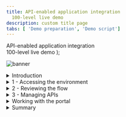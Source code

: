 ```yaml
---
title: API-enabled application integration
  100-level live demo
description: custom title page
tabs: [ 'Demo preparation', 'Demo script']
---
```


  <span>
    API-enabled application integration <br /> 100-level live demo
  </span> );

![banner](./images/300-int-API-enabled-script-GitHub-banner-8-3-21-short.jpg)
<span id="place1"></span>
<details>

<summary>Introduction</summary>
<br/>
Automating customer interactions can remove manual steps, data entry into multiple different applications, and potential errors and delays – all of which are additional costs to your business. This demo automates a series of steps to: obtain and validate input information from a customer with a concern, open a case in Salesforce, attach the incoming information to the case, analyze the tone of the situation, and respond to the customer with the case number and expected date for resolution.<br/><br/>To automate this customer interaction, we will use both APIs and integrations to back-end applications. The demo scenario is related to a car repair, but this is just an example. The same techniques are applicable to your environment in support of your customers.<br/><br/>Let’s get started!
<br/><br/>

(Demo slides [here](./CustomerInteractionsSlides.pptx).)

</details>

<details>
<summary>1 - Accessing the environment</summary>

<br/>

| **1.1 - Log in Cloud Pak for Integration** |   |
| :---         | :--- |
| **Action**             | Open Cloud Pak for Integration and click **Enterprise LDAP** and **Log in** with your user and password. |
| **Narration**      | Let’s see IBM Cloud Pak for Integration in action. I have a cloud version of the product on IBM Cloud. Let me log in here.|
| **Screenshot**         | &nbsp;  <br/> ![login1](./images/outcomes-login.png) <br/> ![login2](./images/outcomes-username.png) |

<br/>

| **1.2 - Cloud Pak for Integration home** |   |
| :---         | :--- |
| **Action**             | Show the home page and open the **menu**, click on **Administration > Integration Capabilities**. |
| **Narration**      | Welcome to IBM Cloud Pak for Integration! We’re now at the home screen showing all the capabilities of the pak, brought together in one place. Specialized integration capabilities —for API management, application integration, messaging and more —are built on top of powerful automation services. Let’s see the integration capabilities available in Cloud Pak for Integration.|
| **Screenshot**         | &nbsp;  <br/> ![home](./images/demoscript-int-capabilities.png) |

<br/>

| **1.3 - Integration capabilities** |   |
| :---         | :--- |
| **Action**             | Show the **Integration Capabilities** page and open the Designer (**ace-designer-demo**). |
| **Narration**      | As you can see, you are able to access all the integration capabilities your team needs through a single interface. These include API management, application integration, enterprise messaging, events, and high-speed transfer. In this demo to automate customer interactions with our company we will use App Connect for application integration, API Connect for API management, and the asset repository as our centralized hub for allowing our teams to work together with integration assets. Let’s open our App Connect Designer. |
| **Screenshots**         | &nbsp; <br/> ![integration capabilities](./images/demoscript-integration.png) |

**[Go to top](#place1)**

</details>

<details>
<summary>2 - Reviewing the flow</summary>

<br/>

| **2.1 - Select flow and review properties** |   |
| :---         | :--- |
| **Actions**             | Select **Car Insurance Cognitive API Lab Short V2** flow. Show the **Properties view** and click on **Operations** |
| **Talking Points**      | Here we are in the designer tooling. This is where we can create all our API integration flows and manage our connectivity to our services and endpoints. We have a pre-created flow about a customer interaction scenario, let’s use it to simplify our demonstration.<br/> These are the fields we are going to use for our API. Note that we tell our API which field is the key – in our case, CaseReference. Let's check the operations.|
| **Screenshots**         | &nbsp;  <br/> ![review1](./images/car-insurance-flow.png) <br/> ![review1](./images/demoscript-review-props.png) |

<br/>

| **2.2 - Reviewing operations** |   |
| :---         | :--- |
| **Action**             | Show the **Operations view** and click on **View flow** |
| **Narration**      | In the operations view are the actions that the API exposes along with the data. In this demo, we’re going to build just one operation – “Create Car Repair Claim”. We can add more later if we wish. Let’s check the flow logic.|
| **Screenshot**         | &nbsp;  <br/> ![review2](./images/demoscript-view-flow.png) |

<br/>

| **2.3 - Reviewing the flow** |   |
| :---         | :--- |
| **Action**             | Explain the flow and scroll through all of the connectors in the flow. After that, open the **Request** again, by clicking the first step of the flow. |
| **Narration**      | Here we have our demo flow. In the designer flow editor, we can edit and change our flow. We are a car repair company that wants to create an API that will enable customers to send us photos of their cars along with descriptions of what needs to be done with them. With this information, we will create a case in Salesforce while using Watson to analyze if the customer is angry or upset. Let’s explore our flow in detail. |
| **Screenshot**         | &nbsp;  <br/> ![review2](./images/demoscript-review-flow.png) |

<br/>

| **2.4 - Reviewing a request** |   |
| :---         | :--- |
| **Action**             | Show the *Request* dialog (1). Click to *open* the **if** step (2). |
| **Narration**      | Our flow starts by receiving the customer’s car repair request with photo via an API. Designer automatically creates an API “Request” and “Response” for your API flow.|
| **Screenshot**         | &nbsp;  <br/> ![review3](./images/demoscript-review-request.png) |

<br/>

| **2.5 - Checking the photo** |   |
| :---         | :--- |
| **Action**             | Explore the *IF* step (1) and click on **Salesforce Connector - Retrieve contacts** (2). |
| **Narration**      | Second, we validate the photo. Here, we have a simple IF statement, that checks if the PhotoOfCar is empty. If it is not empty, we move forward to retrieve contacts by connecting to Salesforce. |
| **Screenshot**         | &nbsp;  <br/> ![review5](./images/demoscript-review-if.png) |

<br/>

| **2.6 - Retrieveingcontacts** |   |
| :---         | :--- |
| **Action**             | Explore the *Salesforce Connector - Retrieve contacts* (1). **Close** all the dialog tabs. Click on the **Salesforce – Create case node** (8). |
| **Narration**      | Third, we use a connector to create a case in Salesforce with the data from the API. This case is where we store the details and progress of our repair. We are using a hard-coded contact name: ‘Andy Young’. He’s the contact for the insurance company that sends customers. Salesforce Developer Accounts have a prepopulated set of data that you can use to test. ‘Andy Young’ is one of those prepopulated contacts. |
| **Screenshot**         | &nbsp;  <br/> ![contacts1](./images/demoscript-contacts1.png) <br/> ![contacts5](./images/demoscript-contacts5.png)|

<br/>

| **2.7 - Creating a case** |   |
| :---         | :--- |
| **Action**             | Explore the *Salesforce – Create case node*. **Close** the Salesforce connector dialog. Open the **Salesforce - Create Attachment** node. |
| **Narration**      | Now we have the ID that we need, let’s create our Salesforce case. Note that we just re-use the same Salesforce connector but with a different operation and data. Here we can see that our contact ID comes from the previous ‘retrieve contact’ Salesforce call. The name and email come from the API Request. The connector ‘knows’ that fields like ‘Case Type’ have a limited number of values in Salesforce – so it automatically converts them into pull-down lists of values you can choose. |
| **Screenshot**         | &nbsp;  <br/> ![review7](./images/demoscript-review-salesforce-createcase.png) |

<br/>

| **2.8 - Creating an attachment** |   |
| :---         | :--- |
| **Action**             | Explore the *Salesforce – Create Attachment node* (1). **Close** the Salesforce connector dialog. Open the **IBM Watson Tone Analyzer** node (2). |
| **Narration**      | To add a photograph, we need to create a salesforce attachment – that’s easy, just use the connector again. Note that we use the Case ID that is a returned value from the ‘Create Case’ connector call – it’s been kept in the flow automatically. We send the PhotoOfCar as a base64 string and we tell Salesforce that the content Type is image/jpeg. Moving forward to the next step we want to understand the tone of the request. Is the customer angry? We will use the IBM Watson Tone Analyzer node to understand the situation better. |
| **Screenshot**         | &nbsp;  <br/> ![review8](./images/demoscript-review-attachment.png) |

<br/>

| **2.9 - Analyzing the description** |   |
| :---         | :--- |
| **Action**             | Explore the **Watson Tone Analyzer** connector (1). **Close** the Tone Analyzer connector dialog. Open the **Salesforce - Create case comment** (2). |
| **Narration**      | Here, the Watson Tone Analyzer service analyzes the tone of the information provided by the customer. This can identify if the customer is angry or upset, allowing us to better tailor our response. |
| **Screenshot**         | &nbsp;  <br/> ![review9](./images/demoscript-review-analyzer.png) |

<br/>

| **2.10 - Creating a case comment** |   |
| :---         | :--- |
| **Action**             | Explore the **Salesforce – Create case comment** node (1). Close the Salesforce connector dialog. Open the **Response**. (2) |
| **Narration**      | Now we’ll add a comment to the case with the Salesforce connector and supply the tone name returned from Watson into the body of the comment. |
| **Screenshot**         | &nbsp;  <br/> ![review10](./images/demoscript-review-comment.png) |

| **2.11 - Responding to the customer** |   |
| :---         | :--- |
| **Action**             | Explore the **Response** dialog (1). Click **Done** (2). |
| **Narration**      | Here we have the response that we submit to the customer after the API call. This response includes their Salesforce case reference for future enquiries, an estimate of how long it will take to repair, and also how much it will cost. Now that we've built the flow, let's see our API running in our integration runtime  |
| **Screenshot**         | &nbsp;  <br/> ![review11](./images/demoscript-review-response.png) |

<br/>

| **2.12 - Verifying the server** |   |
| :---         | :--- |
| **Action**             | Open the **Menu** and select **Run > Integration**. Select the **ace-dashboard-demo** instance. Click on **Servers**. Select **carrepair-server**. Open our **API Flow** (2). Explore the API details (3). |
| **Narration**      | Great, now let's check the API running in Integration Runtime. Here we have our Integration server. At this point, the integration is running on the cloud pak. Opening the server, we can see our API Flow. And click again, we'll drill down further and see our API details. We can see the REST operation, the base URL and we can even download the OpenAPI document. Great, our API is running in our Integration Runtime. Later, we will test this API using the Developer Portal. But now let's explore another great capability API Manager. Let's see the benefits to have an API Manager to control our API lifecycle!|
| **Screenshot**         | &nbsp; <br/> ![](./images/integration-runtime.png) <br/> ![](./images/ace-dashboard-demo.png) <br/> ![](./images/integration-servers.png) <br/> ![](./images/carrepair-server.png) <br/> ![](./images/demoscript-verify-server2.png) <br/> ![](./images/demoscript-verify-server3.png) |

**[Go to top](#place1)**

</details>

<details>

<summary>3 - Managing APIs</summary>

<br/>

| **3.1 - Accessing API Connect** |   |
| :---         | :--- |
| **Action**             | Open the **Menu** (1) and on **Run** (2) section, select **APIs** (3). If necessary, select the **ademo** instance (4). In the *API Connect* page, click **LDAP User Registry for Outcomes** (5). **Log in** with your Outcomes user and password (6). |
| **Narration**      | Now, let's open API management component inside the Cloud Pak for Integration - API Connect. IBM API Connect is an integrated API management offering, with capabilities and tooling for all phases of the API lifecycle. Key steps of the API lifecycle include create, secure, manage, socialize, and analyze.  API Connect has four major components: API Manager, Analytics, Developer Portal, and Gateway. Now, let's explore the API Manager. |
| **Screenshot**         |  &nbsp;  <br/> ![](./images/demoscript-develop-api1.png) <br/> ![](./images/demoscript-develop-api2.png) <br/> ![](./images/apic-ldap.png) <br/> ![](./images/apic-outcomes-login.png) |

<br/>

| **3.2 - Developing an API** |   |
| :---         | :--- |
| **Action**             | Click **Develop APIs and Products** (1). Click **Car_Insurance_Cognitive_API_Lab_Short_V2** (2), then open **Security definitions** (3). Explore the *Security definitions* page (4). Click **Develop** on breadcrumbs (5). |
| **Narration**      | Now, let's check our API here in API manager. To simplify the demo, our API is pre-assembled here in the API Manager. In the develop page, we are able to edit, assemble, secure and test APIs. In the security definitions, we can control client access to API endpoints, for example using API key validation.  |
| **Screenshot**         | &nbsp;  <br/> ![](./images/develop-api-1.png) <br/> ![](./images/develop-api-2.png) <br/> ![](./images/develop-api-3.png) |

<br/>

| **3.3 - Developing a product** |   |
| :---         | :--- |
| **Action**             | Click **Products** (1). Click **Car Repair APIs** product (2).  Open the **Plans** (3) tab. And on the context menu of *Gold Plan* and select **Edit** (4).  Explore the **Rate Limits** section (5). Just show, how simple is to publish the Product and API, clicking **Menu > Publish** (6) (Note: you don't need to publish, because the product is already published). |
| **Narration**      | Now, let's see how we package our APIs using products for publishing to consumers. To simplify the demo, our product is already created here in the API Manager. Products are packages that contain both the APIs and the accompanying plans. The providers use plans to control access to APIs and to manage API usage. Plans can use differing rate limits to provide different levels of service to API consumers. In our product, we already have two plans, the Gold and the default plan. We can have multiple plans for different consumers, for example we can add approval steps for consumers when they sign up or we can allocate them plans as a provider. For example, our Gold Plan permits up to 100 calls per minute. Great our API and Projects are ready to be published for our API consumers.  |
| **Screenshot**         | &nbsp;  <br/> ![](./images/develop-product-1.png) <br/> ![](./images/develop-product-2.png) <br/> ![](./images/develop-product-3.png) <br/> ![](./images/develop-product-4.png)|

**[Go to top](#place1)**

</details>

<details>

<summary>Working with the portal</summary>

<br/>

| **4.1 - Accessing the portal** |   |
| :---         | :--- |
| **Action**             | On the left navigator menu, open **Manage** page. Open the **Sandbox** catalog. Open the **Catalog settings** (1). Click **Portal** (2). Copy the **Portal URL** (3). Open a new Browser tab and access the Portal URL. Create a developer account by clicking **Create account** (4). Use your personal email to complete the registration (5). You need to access your email to accept the invitation, after that, you just need to **Sign in** (6). |
| **Narration**      | For this demo, our API is already published. Now we need to make sure that our API consumers can discover it and use it. Our Portal allows potential API consumers to view the APIs, sign up and subscribe to plans in a self-service manner, test the APIs, download the OpenAPI - Swagger documents and more. Let’s get our portal URL and sign up as a Consumer of our API using Portal Self-Service. |
| **Screenshot**         | &nbsp; <br/> ![](./images/manage-sandbox.png) <br/> ![](./images/demoscript-access-portal1.png) <br/> ![](./images/demoscript-access-portal2.png) <br/> ![](./images/demoscript-access-portal3.png) <br/> ![](./images/demoscript-access-portal4.png)|

<br/>

| **4.2 - Creating a new App** |   |
| :---         | :--- |
| **Action**             | Click **Create a new App** (1). Enter **Car Repair Application** as *App Title* (2). Click **Save** (3). On the credentials dialog, click **OK** (4). On the **Subscription** tab, copy the Client ID (5). |
| **Narration**      | As a Consumer/Developer, we’re going to create a new application in the Portal. This will give us an API key so we can call our APIs. We just need to give an Application Title and copy the API Key and Secret. |
| **Screenshot**         | &nbsp;  <br/> ![](./images/demoscript-new-app1.png) <br/> ![](./images/demoscript-new-app2.png) <br/> ![](./images/demoscript-new-app3.png) <br/> ![](./images/demoscript-new-app4.png)|

<br/>

| **4.3 - Subscribing to API** |   |
| :---         | :--- |
| **Actions**             | Click **Why not browse the available APIs?** (1). Click **Car Repair APIs 1.0.0** (2). On *Gold Plan*, click **Subscribe** (3). Select the **Car Repair Application** (4). Confirm the Subscription by clicking **Next** (5). Click **Done** (6). |
| **Talking Points**      | We’ve not subscribed to any APIs, let’s do it now. There’s only one API Product to subscribe to in our demo – normally there would be many. Now that we selected our API product, we can see the plans available. You’ll need to hover over to get the limits – we want the gold plan. We want to subscribe to the plan – but which application do we want to use to subscribe? We can have many applications but, in this demo, we’ve only created one. So, we just need to select the App that we created earlier and confirm our subscription. And Done - we are subscribed to our API! |
| **Screenshots**         | &nbsp;  <br/> ![](./images/demoscript-subscription1.png) <br/> ![](./images/demoscript-subscription2.png) <br/> ![](./images/demoscript-subscription3.png) <br/> ![](./images/demoscript-subscription4.png) <br/> ![](./images/demoscript-subscription5.png) <br/> ![](./images/demoscript-subscription6.png)|

<br/>

| **4.4 - Testing the API** |   |
| :---         | :--- |
| **Actions**             | Click on the **Car_Insurance API** itself (1). Copy the **Endpoint** (2). Open the **POST /CarRepairClaim** (3). Explore the **Example request** area (4). Open the **Try it** tab (5). Click **Generate** (6). Click **Send** (7). Explore the **Response** (8).|
| **Talking Points**      | We’re now back at the product screen. Let’s explore our API here. From the Overview page, we can download the OpenAPI Document and get the API Endpoint. Note the portal has everything you need to call your API, it’s even generated clients in various languages for you to copy/paste into your calling application. You can try the API on the Try it area. Using the Generate button, the portal generates a request with random sample data for you. Now, let’s test it. Great, we got a response, our API is running, and we’ve gone through the gateway to access it. |
| **Screenshots**         | &nbsp;  <br/> ![](./images/demoscript-portal-test1.png) <br/> ![](./images/demoscript-portal-test2.png) <br/> ![](./images/demoscript-portal-test3.png) <br/> ![](./images/demoscript-portal-test4.png) <br/> ![](./images/demoscript-portal-test5.png) <br/> ![](./images/demoscript-portal-test6.png)|

<br/>

| **4.5 - Viewing the API statistics** |   |
| :---         | :--- |
| **Action**             | Click **Apps** on top menu (1). Click the **Car Repair Application** (2). Explore the API stats (3). |
| **Narration**      | We can see our API statistics in the Portal. We just need to select our APP, and here we can see all the API calls, including any possible errors. If you make more calls, you’ll see larger statistic results. |
| **Screenshot**         | &nbsp;  <br/> ![](./images/demoscript-statistics1.png) <br/> ![](./images/demoscript-statistics2.png) <br/> ![](./images/demoscript-statistics3.png) |

**[Go to top](#place1)**

</details>

<details>
<summary>Summary</summary>

<br/>
Let’s summarize what we’ve done today.  In the demo we:<br/><ul><li>Accessed the Cloud Pak for Integration environment and explored the capabilities</li><li>Reviewed the automated customer interactions integration flow</li><li>Managed access to the flow as an API and set up the security and rate limits</li><li>Demonstrated how a developer can use the API Portal to perform self-service consumption of the API</li></ul><br/><br/>From a business perspective we used APIs and application integrations to automate a series of steps to: obtain and validate input information from a customer with a concern, open a case in Salesforce, attach the incoming information to the case, analyze the tone of the situation, and respond to the customer with the case number and expected date for resolution. <br/><br/>The customer expressing a concern or needing assistance obtains rapid response to their interaction and the confidence that your business is handling their request.

(Demo slides [here](./slides.pptx).)
<br/><br/>

**[Go to top](#place1)**

</details>
